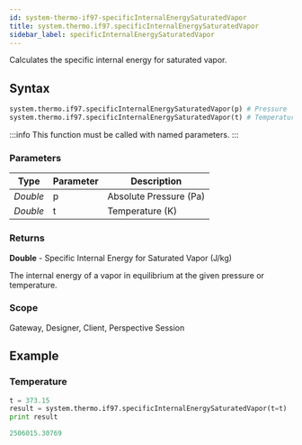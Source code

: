 ```yaml
---
id: system-thermo-if97-specificInternalEnergySaturatedVapor
title: system.thermo.if97.specificInternalEnergySaturatedVapor
sidebar_label: specificInternalEnergySaturatedVapor
---
```


Calculates the specific internal energy for saturated vapor.

## Syntax

```python
system.thermo.if97.specificInternalEnergySaturatedVapor(p) # Pressure
system.thermo.if97.specificInternalEnergySaturatedVapor(t) # Temperature
```

:::info
This function must be called with named parameters.
:::

### Parameters

<APITable>

| Type     | Parameter | Description                     |
| -------- | --------- | ------------------------------- |
| _Double_ | p         | Absolute Pressure (Pa)          |
| _Double_ | t         | Temperature (K)                |

</APITable>

### Returns
__Double__ - Specific Internal Energy for Saturated Vapor (J/kg)

The internal energy of a vapor in equilibrium at the given pressure or temperature.

### Scope
Gateway, Designer, Client, Perspective Session

## Example

### Temperature
```python
t = 373.15
result = system.thermo.if97.specificInternalEnergySaturatedVapor(t=t)
print result
```

```python title="Result"
2506015.30769
```